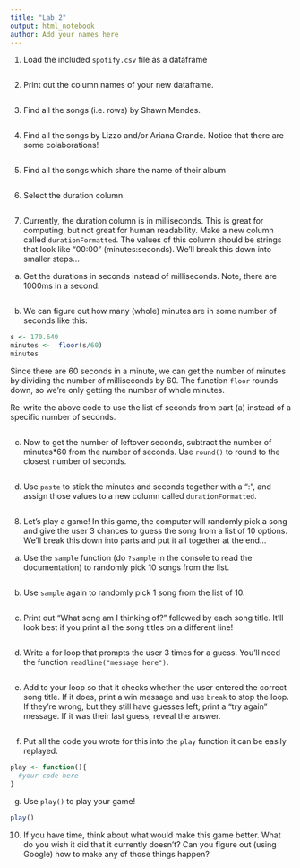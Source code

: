 ```yaml
---
title: "Lab 2"
output: html_notebook
author: Add your names here
---
```



1. Load the included `spotify.csv` file as a dataframe
```r

```

2. Print out the column names of your new dataframe.
```r

```

3. Find all the songs (i.e. rows) by Shawn Mendes.
```r

```

4. Find all the songs by Lizzo and/or Ariana Grande. Notice that there are some colaborations!
```r

```

5. Find all the songs which share the name of their album
```r

```

6. Select the duration column.
```r

```

7. Currently, the duration column is in milliseconds. This is great for computing, but not great for human readability. Make a new column called `durationFormatted`. The values of this column should be strings that look like "00:00" (minutes:seconds). We'll break this down into smaller steps...

a. Get the durations in seconds instead of milliseconds. Note, there are 1000ms in a second.
```r

```

b. We can figure out how many (whole) minutes are in some number of seconds like this:
```r
s <- 170.640
minutes <-  floor(s/60)
minutes
```
Since there are 60 seconds in a minute, we can get the number of minutes by dividing the number of milliseconds by 60. The function `floor` rounds down, so we're only getting the number of whole minutes.

Re-write the above code to use the list of seconds from part (a) instead of a specific number of seconds.
```r

```

c. Now to get the number of leftover seconds, subtract the number of minutes*60 from the number of seconds. Use `round()` to round to the closest number of seconds.
```r

```

d. Use `paste` to stick the minutes and seconds together with a ":", and assign those values to a new column called `durationFormatted`.
```r

```

8. Let's play a game! In this game, the computer will randomly pick a song and give the user 3 chances to guess the song from a list of 10 options. We'll break this down into parts and put it all together at the end...

a. Use the `sample` function (do `?sample` in the console to read the documentation) to randomly pick 10 songs from the list. 
```r

```

b. Use `sample` again to randomly pick 1 song from the list of 10.
```r

```

c. Print out "What song am I thinking of?" followed by each song title. It'll look best if you print all the song titles on a different line! 
```r

```

d. Write a for loop that prompts the user 3 times for a guess. You'll need the function `readline("message here")`.
```r

```

e. Add to your loop so that it checks whether the user entered the correct song title. If it does, print a win message and use `break` to stop the loop. If they're wrong, but they still have guesses left, print a "try again" message. If it was their last guess, reveal the answer.
```r

```

f. Put all the code you wrote for this into the `play` function it can be easily replayed.
```r
play <- function(){
  #your code here
}
```

g. Use `play()` to play your game!
```r
play()
```

10. If you have time, think about what would make this game better. What do you wish it did that it currently doesn't? Can you figure out (using Google) how to make any of those things happen?